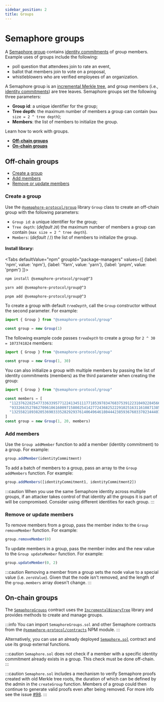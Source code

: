 ```yaml
---
sidebar_position: 2
title: Groups
---
```



# Semaphore groups

A [Semaphore group](/glossary/#semaphore-group) contains [identity commitments](/glossary/#identity-commitment) of group members.
Example uses of groups include the following:

-   poll question that attendees join to rate an event,
-   ballot that members join to vote on a proposal,
-   whistleblowers who are verified employees of an organization.

A Semaphore group is an [incremental Merkle tree](/glossary/#incremental-merkle-tree), and group members (i.e., [identity commitments](/glossary/#identity-commitments)) are tree leaves.
Semaphore groups set the following three parameters:

-   **Group id**: a unique identifier for the group;
-   **Tree depth**: the maximum number of members a group can contain (`max size = 2 ^ tree depth`);
-   **Members**: the list of members to initialize the group.

Learn how to work with groups.

-   [**Off-chain groups**](#off-chain-groups)
-   [**On-chain groups**](#on-chain-groups)

## Off-chain groups

-   [Create a group](#create-a-group)
-   [Add members](#add-members)
-   [Remove or update members](#remove-or-update-members)

### Create a group

Use the [`@semaphore-protocol/group`](https://github.com/semaphore-protocol/semaphore/blob/main/packages/group) library `Group` class to create an off-chain group with the following parameters:

-   `Group id`: a unique identifier for the group;
-   `Tree depth`: (_default `20`_) the maximum number of members a group can contain (`max size = 2 ^ tree depth`).
-   `Members`: (_default `[]`_) the list of members to initialize the group.

#### Install library:

<Tabs
defaultValue="npm"
groupId="package-managers"
values={[
{label: 'npm', value: 'npm'},
{label: 'Yarn', value: 'yarn'},
{label: 'pnpm', value: 'pnpm'}
]}>
<TabItem value="npm">

```bash
npm install @semaphore-protocol/group@^3
```

</TabItem>
<TabItem value="yarn">

```bash
yarn add @semaphore-protocol/group@^3
```

</TabItem>
<TabItem value="pnpm">

```bash
pnpm add @semaphore-protocol/group@^3
```

</TabItem>
</Tabs>

To create a group with default _`treeDepth`_, call the `Group` constructor without the second parameter. For example:

```ts
import { Group } from "@semaphore-protocol/group"

const group = new Group(1)
```

The following example code passes _`treeDepth`_ to create a group for `2 ^ 30 = 1073741824` members:

```ts
import { Group } from "@semaphore-protocol/group"

const group = new Group(1, 30)
```

You can also initialize a group with multiple members by passing the list of identity commitments (members) as the third parameter when creating the group:

```ts
import { Group } from "@semaphore-protocol/group"

const members = [
  "11237622825477336339577122413451117718539783476837539122310492284566644730311",
  "9332663527862709610616009715800254142772436825222910251631161087138559093425",
  "13255821893820536903335282929376140649646180444238593676033702344407594536519"
]
const group = new Group(1, 20, members)
```

### Add members

Use the `Group addMember` function to add a member (identity commitment) to a group. For example:

```ts
group.addMember(identityCommitment)
```

To add a batch of members to a group, pass an array to the `Group addMembers` function. For example:

```ts
group.addMembers([identityCommitment1, identityCommitment2])
```

:::caution
When you use the same Semaphore identity across multiple groups, if an attacker takes control of that identity all the groups it is part of will be compromised. Consider using different identities for each group.
:::

### Remove or update members

To remove members from a group, pass the member index to the `Group removeMember` function. For example:

```ts
group.removeMember(0)
```

To update members in a group, pass the member index and the new value to the `Group updateMember` function. For example:

```ts
group.updateMember(0, 2)
```

:::caution
Removing a member from a group sets the node value to a special value (i.e. `zeroValue`).
Given that the node isn't removed, and the length of the `group.members` array doesn't change.
:::

## On-chain groups

The [`SemaphoreGroups`](https://github.com/semaphore-protocol/semaphore/blob/main/packages/contracts/contracts/base/SemaphoreGroups.sol) contract uses the [`IncrementalBinaryTree`](https://github.com/privacy-scaling-explorations/zk-kit/blob/main/packages/incremental-merkle-tree.sol/contracts/IncrementalBinaryTree.sol) library and provides methods to create and manage groups.

:::info
You can import `SemaphoreGroups.sol` and other Semaphore contracts from the [`@semaphore-protocol/contracts`](https://github.com/semaphore-protocol/semaphore/tree/main/packages/contracts) NPM module.
:::

Alternatively, you can use an already deployed [`Semaphore.sol`](https://github.com/semaphore-protocol/semaphore/blob/main/packages/contracts/contracts/Semaphore.sol) contract and use its group external functions.

:::caution
`Semaphore.sol` does not check if a member with a specific identity commitment already exists in a group. This check must be done off-chain.
:::

:::caution
`Semaphore.sol` includes a mechanism to verify Semaphore proofs created with old Merkle tree roots, the duration of which can be defined by the admin in the `createGroup` function. Members of a group could then continue to generate valid proofs even after being removed. For more info see the issue [#98](https://github.com/semaphore-protocol/semaphore/issues/98).
:::
